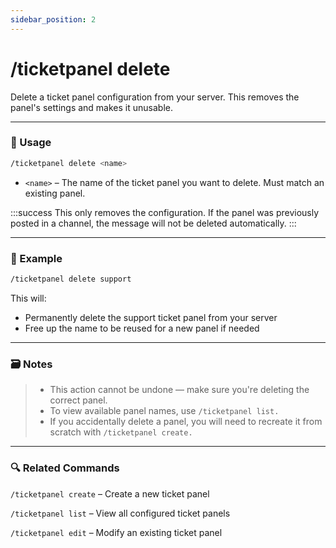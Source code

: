 ```yaml
---
sidebar_position: 2
---
```


# /ticketpanel delete

Delete a ticket panel configuration from your server. This removes the panel's settings and makes it unusable.

<hr className="md-divider-gradient" />

### 💬 Usage
```bash
/ticketpanel delete <name>
```
- `<name>` – The name of the ticket panel you want to delete. Must match an existing panel.

:::success
This only removes the configuration. If the panel was previously posted in a channel, the message will not be deleted automatically.
:::

<hr className="md-divider-gradient" />

### 📌 Example
```bash
/ticketpanel delete support
```
This will:
- Permanently delete the support ticket panel from your server
- Free up the name to be reused for a new panel if needed

<hr className="md-divider-gradient" />

### 🗃️ Notes
> - This action cannot be undone — make sure you're deleting the correct panel.
> - To view available panel names, use `/ticketpanel list.`
> - If you accidentally delete a panel, you will need to recreate it from scratch with `/ticketpanel create.`

<hr className="md-divider-gradient" />

### 🔍 Related Commands
`/ticketpanel create` – Create a new ticket panel

`/ticketpanel list` – View all configured ticket panels

`/ticketpanel edit` – Modify an existing ticket panel
